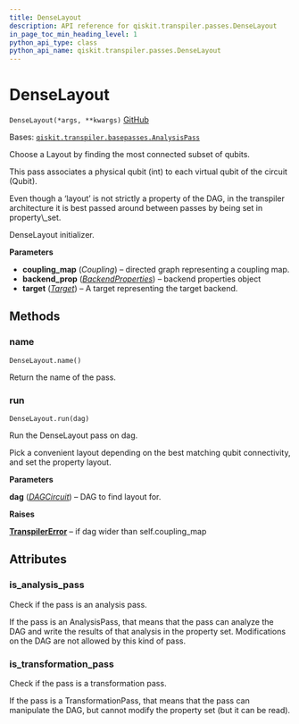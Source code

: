 ```yaml
---
title: DenseLayout
description: API reference for qiskit.transpiler.passes.DenseLayout
in_page_toc_min_heading_level: 1
python_api_type: class
python_api_name: qiskit.transpiler.passes.DenseLayout
---
```


# DenseLayout

<span id="qiskit.transpiler.passes.DenseLayout" />

`DenseLayout(*args, **kwargs)` [GitHub](https://github.com/qiskit/qiskit/tree/stable/0.21/qiskit/transpiler/passes/layout/dense_layout.py "view source code")

Bases: [`qiskit.transpiler.basepasses.AnalysisPass`](qiskit.transpiler.AnalysisPass "qiskit.transpiler.basepasses.AnalysisPass")

Choose a Layout by finding the most connected subset of qubits.

This pass associates a physical qubit (int) to each virtual qubit of the circuit (Qubit).

<Admonition title="Note" type="note">
  Even though a ‘layout’ is not strictly a property of the DAG, in the transpiler architecture it is best passed around between passes by being set in property\_set.
</Admonition>

DenseLayout initializer.

**Parameters**

*   **coupling\_map** (*Coupling*) – directed graph representing a coupling map.
*   **backend\_prop** ([*BackendProperties*](qiskit.providers.models.BackendProperties "qiskit.providers.models.BackendProperties")) – backend properties object
*   **target** ([*Target*](qiskit.transpiler.Target "qiskit.transpiler.Target")) – A target representing the target backend.

## Methods

### name

<span id="qiskit.transpiler.passes.DenseLayout.name" />

`DenseLayout.name()`

Return the name of the pass.

### run

<span id="qiskit.transpiler.passes.DenseLayout.run" />

`DenseLayout.run(dag)`

Run the DenseLayout pass on dag.

Pick a convenient layout depending on the best matching qubit connectivity, and set the property layout.

**Parameters**

**dag** ([*DAGCircuit*](qiskit.dagcircuit.DAGCircuit "qiskit.dagcircuit.DAGCircuit")) – DAG to find layout for.

**Raises**

[**TranspilerError**](qiskit.transpiler.TranspilerError "qiskit.transpiler.TranspilerError") – if dag wider than self.coupling\_map

## Attributes

<span id="qiskit.transpiler.passes.DenseLayout.is_analysis_pass" />

### is\_analysis\_pass

Check if the pass is an analysis pass.

If the pass is an AnalysisPass, that means that the pass can analyze the DAG and write the results of that analysis in the property set. Modifications on the DAG are not allowed by this kind of pass.

<span id="qiskit.transpiler.passes.DenseLayout.is_transformation_pass" />

### is\_transformation\_pass

Check if the pass is a transformation pass.

If the pass is a TransformationPass, that means that the pass can manipulate the DAG, but cannot modify the property set (but it can be read).

